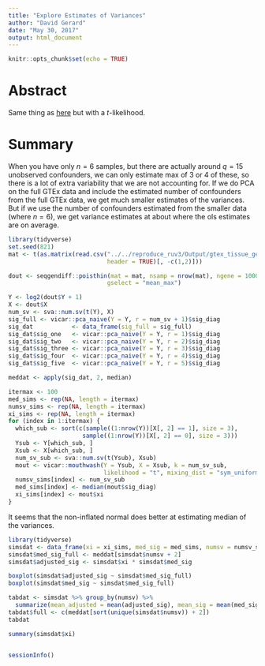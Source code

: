 ```yaml
---
title: "Explore Estimates of Variances"
author: "David Gerard"
date: "May 30, 2017"
output: html_document
---
```


```r
knitr::opts_chunk$set(echo = TRUE)
```

# Abstract

Same thing as [here](explore_sigmahat.html) but with a $t$-likelihood.

# Summary

When you have only $n = 6$ samples, but there are actually around $q = 15$ unobserved confounders, we can only estimate max of 3 or 4 of these, so there is a lot of extra variability that we are not accounting for. If we do PCA on the full GTEx data and include the estimated number of confounders from the full GTEx data, we get much smaller estimates of the variances. But if we use the number of confounders estimated from the smaller data (where $n = 6$), we get variance estimates at about where the ols estimates are on average.

```r
library(tidyverse)
set.seed(821)
mat <- t(as.matrix(read.csv("../../reproduce_ruv3/Output/gtex_tissue_gene_reads_v6p/muscle.csv",
                            header = TRUE)[, -c(1,2)]))

dout <- seqgendiff::poisthin(mat = mat, nsamp = nrow(mat), ngene = 1000, prop_null = 1, 
                            gselect = "mean_max")

Y <- log2(dout$Y + 1)
X <- dout$X
num_sv <- sva::num.sv(t(Y), X)
sig_full <- vicar::pca_naive(Y = Y, r = num_sv + 1)$sig_diag
sig_dat           <- data_frame(sig_full = sig_full)
sig_dat$sig_one   <- vicar::pca_naive(Y = Y, r = 1)$sig_diag
sig_dat$sig_two   <- vicar::pca_naive(Y = Y, r = 2)$sig_diag
sig_dat$sig_three <- vicar::pca_naive(Y = Y, r = 3)$sig_diag
sig_dat$sig_four  <- vicar::pca_naive(Y = Y, r = 4)$sig_diag
sig_dat$sig_five  <- vicar::pca_naive(Y = Y, r = 5)$sig_diag

meddat <- apply(sig_dat, 2, median)

itermax <- 100
med_sims <- rep(NA, length = itermax)
numsv_sims <- rep(NA, length = itermax)
xi_sims <- rep(NA, length = itermax)
for (index in 1:itermax) {
  which_sub <- sort(c(sample((1:nrow(Y))[X[, 2] == 1], size = 3),
                     sample((1:nrow(Y))[X[, 2] == 0], size = 3)))
  Ysub <- Y[which_sub, ]
  Xsub <- X[which_sub, ]
  num_sv_sub <- sva::num.sv(t(Ysub), Xsub)
  mout <- vicar::mouthwash(Y = Ysub, X = Xsub, k = num_sv_sub,
                           likelihood = "t", mixing_dist = "sym_uniform")
  numsv_sims[index] <- num_sv_sub
  med_sims[index] <- median(mout$sig_diag)
  xi_sims[index] <- mout$xi
}
```


It seems that the non-inflated normal does better at estimating median of the variances.
```r
library(tidyverse)
simsdat <- data_frame(xi = xi_sims, med_sig = med_sims, numsv = numsv_sims)
simsdat$med_sig_full <- meddat[simsdat$numsv + 2]
simsdat$adjusted_sig <- simsdat$xi * simsdat$med_sig

boxplot(simsdat$adjusted_sig ~ simsdat$med_sig_full)
boxplot(simsdat$med_sig ~ simsdat$med_sig_full)

tabdat <- simsdat %>% group_by(numsv) %>%
  summarize(mean_adjusted = mean(adjusted_sig), mean_sig = mean(med_sig))
tabdat$full <- c(meddat[sort(unique(simsdat$numsv)) + 2])
tabdat
```

```r
summary(simsdat$xi)
```

```r

```

```r
sessionInfo()
```
